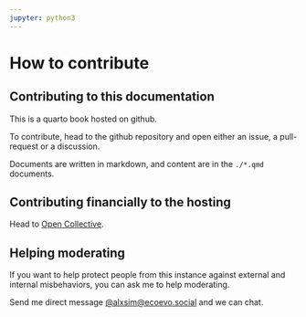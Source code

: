 ```yaml
---
jupyter: python3
---
```


# How to contribute

## Contributing to this documentation

This is a quarto book hosted on github.

To contribute, head to the github repository and open either
an issue, a pull-request or a discussion.

Documents are written in markdown, and content are in the `./*.qmd` documents.

## Contributing financially to the hosting

Head to [Open Collective](https://opencollective.com/ecoevosocial).

## Helping moderating

If you want to help protect people from this instance against external and internal misbehaviors,
you can ask me to help moderating.

Send me direct message [@alxsim@ecoevo.social](https://ecoevo.social/@alxsim) and we can chat.